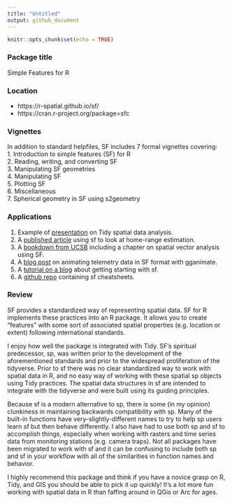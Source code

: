 ```yaml
---
title: "Untitled"
output: github_document
---
```


```r
knitr::opts_chunk$set(echo = TRUE)
```

### Package title

Simple Features for R

### Location

* https://r-spatial.github.io/sf/
* https://cran.r-project.org/package=sfc

### Vignettes

In addition to standard helpfiles, SF includes 7 formal vignettes covering:  
1. Introduction to simple features (SF) for R  
2. Reading, writing, and converting SF  
3. Manipulating SF geometries  
4. Manipulating SF  
5. Plotting SF  
6. Miscellaneous  
7. Spherical geometry in SF using s2geometry  
  
### Applications  
  
1. Example of [presentation](https://edzer.github.io/rstudio_conf/#1) on Tidy spatial data analysis.  
2. A [published article](https://peerj.com/articles/11031.pdf) using sf to look at home-range estimation.  
3. A [bookdown from UCSB](https://learning.nceas.ucsb.edu/2019-11-RRCourse/spatial-vector-analysis-using-sf.html) including a chapter on spatial vector analysis using SF.  
4. A [blog post](https://hansenjohnson.org/post/animate-movement-in-r/) on animating telemetry data in SF format with gganimate.  
5. A [tutorial on a blog](https://www.robwiederstein.org/2022/03/28/simple-features-tutorial-in-r-number-2/) about getting starting with sf.  
6. A [github repo](https://github.com/ryangarnett/rSpatial) containing sf cheatsheets.  
  
### Review  
  
SF provides a standardized way of representing spatial data. SF for R implements these practices into an R package. It allows you to create "features" with some sort of associated spatial properties (e.g. location or extent) following international standards.  
  
I enjoy how well the package is integrated with Tidy. SF's spiritual predecessor, sp, was written prior to the development of the aforementioned standards and prior to the widespread proliferation of the tidyverse. Prior to sf there was no clear standardized way to work with spatial data in R, and no easy way of working with these spatial sp objects using Tidy practices. The spatial data structures in sf are intended to integrate with the tidyverse and were built using its guiding principles.  
  
Because sf is a modern alternative to sp, there is some (in my opinion) clunkiness in maintaining backwards compatibility with sp. Many of the built-in functions have very-slightly-different names to try to help sp users learn sf but then behave differently. I also have had to use both sp and sf to accomplish things, especially when working with rasters and time series data from monitoring stations (e.g. camera traps). Not all packages have been migrated to work with sf and it can be confusing to include both sp and sf in your workflow with all of the similarities in function names and behavior.  
  
I highly recommend this package and think if you have a novice grasp on R, Tidy, and GIS you should be able to pick it up quickly! It's a lot more fun working with spatial data in R than faffing around in QGis or Arc for ages.  